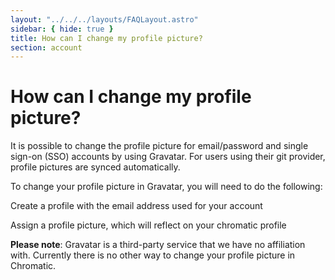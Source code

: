 ```yaml
---
layout: "../../../layouts/FAQLayout.astro"
sidebar: { hide: true }
title: How can I change my profile picture?
section: account
---
```


# How can I change my profile picture?

It is possible to change the profile picture for email/password and single sign-on (SSO) accounts by using Gravatar. For users using their git provider, profile pictures are synced automatically.

To change your profile picture in Gravatar, you will need to do the following:

Create a profile with the email address used for your account

Assign a profile picture, which will reflect on your chromatic profile

**Please note**: Gravatar is a third-party service that we have no affiliation with. Currently there is no other way to change your profile picture in Chromatic.